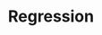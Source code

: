 ---
title: 'Regression'
description: 'Overview of the Regression Quality Presets'
noindex: "true"
---